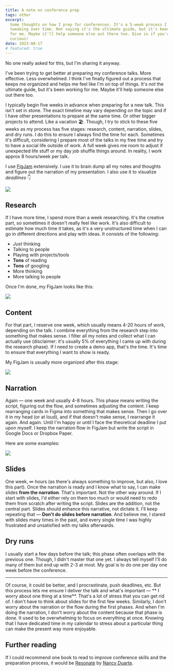 ```yaml
---
title: A note on conference prep
tags: other
excerpt:
  Some thoughts on how I prep for conferences. It's a 5-week process I've been
  tweaking over time. Not saying it's the ultimate guide, but it's been working
  for me. Maybe it'll help someone else out there too. Dive in if you're
  curious!
date: 2023-08-17
# featured: true
---
```


No one really asked for this, but I'm sharing it anyway.

I've been trying to get better at preparing my conference talks. More effective.
Less overwhelmed. I think I've finally figured out a process that keeps me
organized and helps me feel like I'm on top of things. It's _not_ the ultimate
guide, but it's been working for me. Maybe it'll help someone else out there
too.

I typically begin five weeks in advance when preparing for a new talk. This
isn't set in stone. The exact timeline may vary depending on the topic and if I
have other presentations to prepare at the same time. Or other bigger projects
to attend. Like a vacation 🏖. Though, I try to stick to these five weeks as my
process has five stages: research, content, narration, slides, and dry runs.
I do this to ensure I always find the time for each. Sometimes it's difficult,
considering I prepare most of the talks in my free time and try to have a social
life outside of work. A full week gives me room to adjust if unexpected life
stuff or my day job shuffle things around. In reality, I work approx 8 hours/week per
talk.

I use [FigJam](https://www.figma.com/figjam/) extensively. I use it to brain
dump all my notes and thoughts and figure out the narration of my presentation.
I also use it to visualize _deadlines_ 👇

![](https://github.com/graphql/graphql.github.io/assets/9019397/97fc37b8-7d2e-49d7-8d0d-93dad4987713)

## Research

If I have more time, I spend more than a week researching. It's the creative
part, so sometimes it doesn't really feel like work. It's also difficult to
estimate how much time it takes, as it's a very unstructured time when I can go
in different directions and play with ideas. It consists of the following:

- _Just_ thinking
- Talking to people
- Playing with projects/tools
- **Tons** of reading
- **Tons** of googling
- More thinking
- More talking to people

Once I'm done, my FigJam looks like this:

![](https://github.com/graphql/graphql.github.io/assets/9019397/02f7a467-6df8-46fc-addd-8dae0264bf79)

## Content

For that part, I reserve one week, which usually means 4-20 hours of work,
depending on the talk. I combine everything from the research step into
something that makes sense. I filter all my notes and collect what I can
actually use (disclaimer: it's usually 5% of everything I came up with during
the research phase). If I need to create a demo app, that's the time. It's time
to ensure that everything I want to show is ready.

My FigJam is usually more organized after this stage:

![](https://github.com/graphql/graphql.github.io/assets/9019397/b22f108a-08bd-405e-9111-088fe6366525)

## Narration

Again — one week and usually 4-8 hours. This phase means writing the script,
figuring out the flow, and sometimes adjusting the content. I keep rearranging
cards in Figma into something that makes sense. Then I go over it in my head (or
at loud), and if that doesn't make sense, I rearrange it again. And again. Until
I'm happy or until I face the theoretical deadline I put upon myself. I keep the
narration flow in FigJam but write the script in Google Docs or Dropbox Paper.

Here are some examples:

![](https://github.com/graphql/graphql.github.io/assets/9019397/8675ef55-6c7c-4ab7-9122-e44f23f44b95)

## Slides

One week, ∞ hours (as there's always something to improve, but also, I love this
part). Once the narration is ready and I know what to say, I can make slides **from
the narration**. That's important. Not the other way around. If I start with
slides, I'd either rely on them too much or would need to redo them from scratch
after writing the script. Slides are the addition, not the central part. Slides
should enhance this narrative, not dictate it. I'll keep repeating that —
**Don't do slides before narration**. And believe me, I stared with slides many
times in the past, and every single time I was highly frustrated and unsatisfied
with my talks afterwards.

## Dry runs

I usually start a few days before the talk; this phase often overlaps with the
previous one. Though, I didn't master that one yet. I always tell myself I'll do
many of them but end up with 2-3 at most. My goal is to do one per day one week
before the conference.

---

Of course, it could be better, and I procrastinate, push deadlines, etc. But
this process lets me ensure I deliver the talk and what's important — ** I worry
about one thing at a time**. That's a lot of stress that you can get rid of. I
don't have to think about slides for the first few weeks. Similarly, I don't
worry about the narration or the flow during the first phases. And when I'm
doing the narration, I don't worry about the content because that phase is done.
It used to be overwhelming to focus on everything at once. Knowing that I have
dedicated time in my calendar to stress about a particular thing can make the
present way more enjoyable.

## Further reading

If I could recommend one book to read to improve conference skills and the
preparation process, it would be
[Resonate](https://www.goodreads.com/en/book/show/7970507)
by [Nancy Duarte](https://en.wikipedia.org/wiki/Nancy_Duarte).
